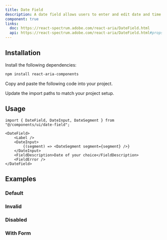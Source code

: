 ```yaml
---
title: Date Field
description: A date field allows users to enter and edit date and time values using a keyboard. Each part of a date value is displayed in an individually editable segment.
component: true
links:
  doc: https://react-spectrum.adobe.com/react-aria/DateField.html
  api: https://react-spectrum.adobe.com/react-aria/DateField.html#props
---
```


<ComponentPreview name="date-field-demo" />

## Installation

<Steps>

<Step>Install the following dependencies:</Step>

```bash
npm install react-aria-components
```

<Step>Copy and paste the following code into your project.</Step>

<ComponentSource name="date-field" />

<Step>Update the import paths to match your project setup.</Step>

</Steps>

## Usage

```tsx
import { DateField, DateInput, DateSegment } from "@/components/ui/date-field";
```

```tsx
<DateField>
    <Label />
    <DateInput>
        {(segment) => <DateSegment segment={segment} />}
    </DateInput>
    <FieldDescription>Date of your choice</FieldDescription>
    <FieldError />
</DateField>
```

## Examples

### Default

<ComponentPreview name="date-field-demo" />

### Invalid

<ComponentPreview name="date-field-invalid-demo" />

### Disabled

<ComponentPreview name="date-field-disabled-demo" />

### With Form

<ComponentPreview name="date-field-with-form-demo" />
